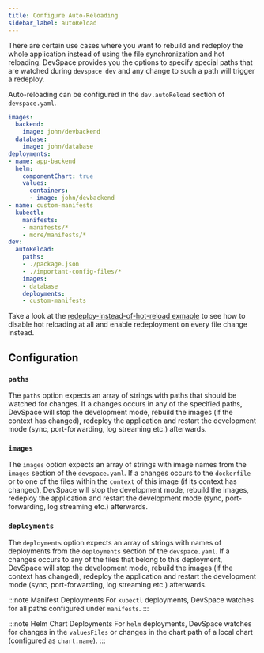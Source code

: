 ```yaml
---
title: Configure Auto-Reloading
sidebar_label: autoReload
---
```


There are certain use cases where you want to rebuild and redeploy the whole application instead of using the file synchronization and hot reloading. DevSpace provides you the options to specify special paths that are watched during `devspace dev` and any change to such a path will trigger a redeploy.  

Auto-reloading can be configured in the `dev.autoReload` section of `devspace.yaml`.
```yaml {19-26}
images:
  backend:
    image: john/devbackend
  database:
    image: john/database
deployments:
- name: app-backend
  helm:
    componentChart: true
    values:
      containers:
      - image: john/devbackend
- name: custom-manifests
  kubectl:
    manifests:
    - manifests/*
    - more/manifests/*
dev:
  autoReload:
    paths:
    - ./package.json
    - ./important-config-files/*
    images:
    - database
    deployments:
    - custom-manifests
```

Take a look at the [redeploy-instead-of-hot-reload exmaple](https://github.com/devspace-cloud/devspace/tree/master/examples/redeploy-instead-of-hot-reload) to see how to disable hot reloading at all and enable redeployment on every file change instead.


## Configuration

### `paths`
The `paths` option expects an array of strings with paths that should be watched for changes. If a changes occurs in any of the specified paths, DevSpace will stop the development mode, rebuild the images (if the context has changed), redeploy the application and restart the development mode (sync, port-forwarding, log streaming etc.) afterwards.

### `images`
The `images` option expects an array of strings with image names from the `images` section of the `devspace.yaml`. If a changes occurs to the `dockerfile` or to one of the files within the `context` of this image (if its context has changed), DevSpace will stop the development mode, rebuild the images, redeploy the application and restart the development mode (sync, port-forwarding, log streaming etc.) afterwards.

### `deployments`
The `deployments` option expects an array of strings with names of deployments from the `deployments` section of the `devspace.yaml`. If a changes occurs to any of the files that belong to this deployment, DevSpace will stop the development mode, rebuild the images (if the context has changed), redeploy the application and restart the development mode (sync, port-forwarding, log streaming etc.) afterwards.

:::note Manifest Deployments
For `kubectl` deployments, DevSpace watches for all paths configured under `manifests`.
:::

:::note Helm Chart Deployments
For `helm` deployments, DevSpace watches for changes in the `valuesFiles` or changes in the chart path of a local chart (configured as `chart.name`).
:::

